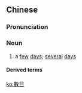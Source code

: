 {{also|数日}}
==Chinese==
{{zh-forms|s=数日}}

===Pronunciation===
{{zh-pron
|m=shùrì
|cat=n
}}

===Noun===
{{zh-noun}}

# {{lb|zh|literary}} a [[few]] [[day]]s; [[several]] [[day]]s

====Derived terms====
{{zh-der|不數日}}

{{zh-cat|Time}}

[[ko:數日]]